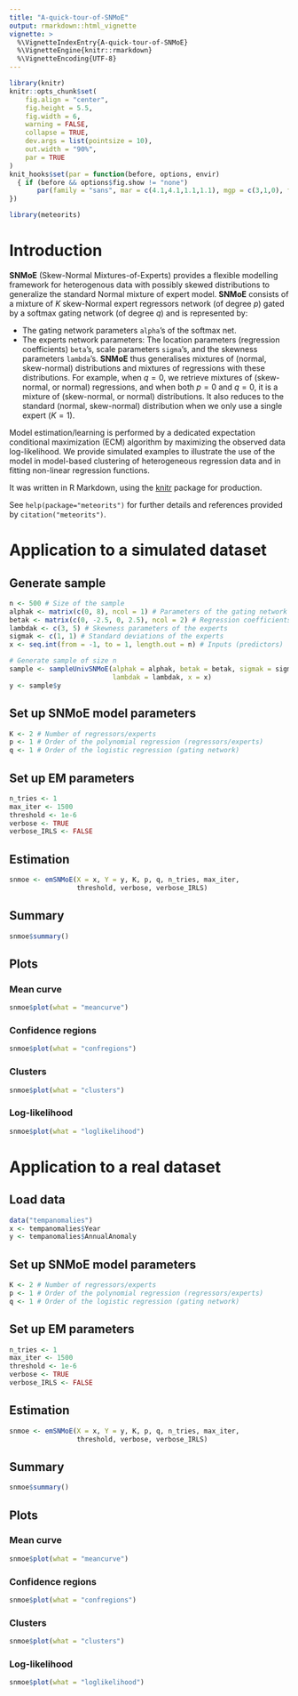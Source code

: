 ```yaml
---
title: "A-quick-tour-of-SNMoE"
output: rmarkdown::html_vignette
vignette: >
  %\VignetteIndexEntry{A-quick-tour-of-SNMoE}
  %\VignetteEngine{knitr::rmarkdown}
  %\VignetteEncoding{UTF-8}
---
```


```r
library(knitr)
knitr::opts_chunk$set(
	fig.align = "center",
	fig.height = 5.5,
	fig.width = 6,
	warning = FALSE,
	collapse = TRUE,
	dev.args = list(pointsize = 10),
	out.width = "90%",
	par = TRUE
)
knit_hooks$set(par = function(before, options, envir)
  { if (before && options$fig.show != "none") 
       par(family = "sans", mar = c(4.1,4.1,1.1,1.1), mgp = c(3,1,0), tcl = -0.5)
})
```

```r
library(meteorits)
```

# Introduction

**SNMoE** (Skew-Normal Mixtures-of-Experts) provides a flexible modelling 
framework for heterogenous data with possibly skewed distributions to 
generalize the standard Normal mixture of expert model. **SNMoE** consists of 
a mixture of *K* skew-Normal expert regressors network (of degree *p*) gated by
a softmax gating network (of degree *q*) and is represented by:

* The gating network parameters `alpha`'s of the softmax net.
* The experts network parameters: The location parameters (regression 
coefficients) `beta`'s, scale parameters `sigma`'s, and the skewness 
parameters `lambda`'s. **SNMoE** thus generalises mixtures of (normal, 
skew-normal) distributions and mixtures of regressions with these 
distributions. For example, when $q=0$, we retrieve mixtures of (skew-normal, 
or normal) regressions, and when both $p=0$ and $q=0$, it is a mixture of 
(skew-normal, or normal) distributions. It also reduces to the standard 
(normal, skew-normal) distribution when we only use a single expert ($K=1$).

Model estimation/learning is performed by a dedicated expectation conditional 
maximization (ECM) algorithm by maximizing the observed data log-likelihood. 
We provide simulated examples to illustrate the use of the model in 
model-based clustering of heterogeneous regression data and in fitting 
non-linear regression functions.

It was written in R Markdown, using the [knitr](https://cran.r-project.org/package=knitr) 
package for production.

See `help(package="meteorits")` for further details and references provided by
`citation("meteorits")`.

# Application to a simulated dataset

## Generate sample

```r
n <- 500 # Size of the sample
alphak <- matrix(c(0, 8), ncol = 1) # Parameters of the gating network
betak <- matrix(c(0, -2.5, 0, 2.5), ncol = 2) # Regression coefficients of the experts
lambdak <- c(3, 5) # Skewness parameters of the experts
sigmak <- c(1, 1) # Standard deviations of the experts
x <- seq.int(from = -1, to = 1, length.out = n) # Inputs (predictors)

# Generate sample of size n
sample <- sampleUnivSNMoE(alphak = alphak, betak = betak, sigmak = sigmak, 
                          lambdak = lambdak, x = x)
y <- sample$y
```

## Set up SNMoE model parameters

```r
K <- 2 # Number of regressors/experts
p <- 1 # Order of the polynomial regression (regressors/experts)
q <- 1 # Order of the logistic regression (gating network)
```

## Set up EM parameters

```r
n_tries <- 1
max_iter <- 1500
threshold <- 1e-6
verbose <- TRUE
verbose_IRLS <- FALSE
```

## Estimation

```r
snmoe <- emSNMoE(X = x, Y = y, K, p, q, n_tries, max_iter, 
                 threshold, verbose, verbose_IRLS)
```

## Summary

```r
snmoe$summary()
```

## Plots

### Mean curve

```r
snmoe$plot(what = "meancurve")
```

### Confidence regions

```r
snmoe$plot(what = "confregions")
```

### Clusters

```r
snmoe$plot(what = "clusters")
```

### Log-likelihood

```r
snmoe$plot(what = "loglikelihood")
```

# Application to a real dataset

## Load data

```r
data("tempanomalies")
x <- tempanomalies$Year
y <- tempanomalies$AnnualAnomaly
```

## Set up SNMoE model parameters

```r
K <- 2 # Number of regressors/experts
p <- 1 # Order of the polynomial regression (regressors/experts)
q <- 1 # Order of the logistic regression (gating network)
```

## Set up EM parameters

```r
n_tries <- 1
max_iter <- 1500
threshold <- 1e-6
verbose <- TRUE
verbose_IRLS <- FALSE
```

## Estimation

```r
snmoe <- emSNMoE(X = x, Y = y, K, p, q, n_tries, max_iter, 
                 threshold, verbose, verbose_IRLS)
```

## Summary

```r
snmoe$summary()
```

## Plots

### Mean curve

```r
snmoe$plot(what = "meancurve")
```

### Confidence regions

```r
snmoe$plot(what = "confregions")
```

### Clusters

```r
snmoe$plot(what = "clusters")
```

### Log-likelihood

```r
snmoe$plot(what = "loglikelihood")
```
